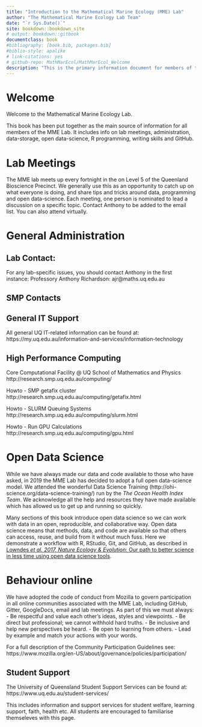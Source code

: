 ```yaml
--- 
title: "Introduction to the Mathematical Marine Ecology (MME) Lab"
author: "The Mathematical Marine Ecology Lab Team"
date: "`r Sys.Date()`"
site: bookdown::bookdown_site
# output: bookdown::gitbook
documentclass: book
#bibliography: [book.bib, packages.bib]
#biblio-style: apalike
# link-citations: yes
# github-repo: MathMarEcol/MathMarEcol_Welcome
description: "This is the primary information document for members of the MME Lab."
---
```


# Welcome {#welcome}

Welcome to the Mathematical Marine Ecology Lab. 

This book has been put together as the main source of information for all members of the MME Lab. It includes info on lab meetings, administration, data-storage, open data-science, R programming, writing skills and GitHub. 

# Lab Meetings

The MME lab meets up every fortnight in the on Level 5 of the Queenland Bioscience Precinct. We generally use this as an opportunity to catch up on what everyone is doing, and share tips and tricks around data, programming and open data-science. Each meeting, one person is nominated to lead a discussion on a specific topic. Contact Anthony to be added to the email list. You can also attend virtually.

# General Administration

## Lab Contact:
For any lab-specific issues, you should contact Anthony in the first instance:
Professory Anthony Richardson: ajr@maths.uq.edu.au

## SMP Contacts

## General IT Support
All general UQ IT-related information can be found at:
https://my.uq.edu.au/information-and-services/information-technology

## High Performance Computing

Core Computational Facility @ UQ School of Mathematics and Physics
http://research.smp.uq.edu.au/computing/

Howto - SMP getafix cluster
http://research.smp.uq.edu.au/computing/getafix.html

Howto - SLURM Queuing Systems
http://research.smp.uq.edu.au/computing/slurm.html

Howto - Run GPU Calculations
http://research.smp.uq.edu.au/computing/gpu.html


# Open Data Science

While we have always made our data and code available to those who have asked, in 2019 the MME Lab has decided to adopt a full open data-science model. We attended the wonderful Data Science Training (http://ohi-science.org/data-science-training/) run by the _The Ocean Health Index Team_. We acknowledge all the help and resources they have made available which has allowed us to get up and running so quickly.

Many sections of this book introduce open data science so we can work with data in an open, reproducible, and collaborative way. Open data science means that methods, data, and code are available so that others can access, reuse, and build from it without much fuss. Here we demonstrate a workflow with R, RStudio, Git, and GitHub, as described in [Lowndes *et al. 2017, Nature Ecology & Evolution*: Our path to better science in less time using open data science tools](https://www.nature.com/articles/s41559-017-0160).


# Behaviour online

We have adopted the code of conduct from Mozilla to govern participation in all online communities associated with the MME Lab, including GitHub, Gitter, GoogleDocs, email and lab meetings. 
As part of this we must always:
- Be respectful and value each other’s ideas, styles and viewpoints.
- Be direct but professional; we cannot withhold hard truths.
- Be inclusive and help new perspectives be heard.
- Be open to learning from others.
- Lead by example and match your actions with your words.

For a full description of the Community Participation Guidelines see:  https://www.mozilla.org/en-US/about/governance/policies/participation/



## Student Support

The University of Queensland Student Support Services can be found at: https://www.uq.edu.au/student-services/

This includes information and support services for student welfare, learning support, faith, health etc. All students are encouraged to familiarise themseleves with this page.
